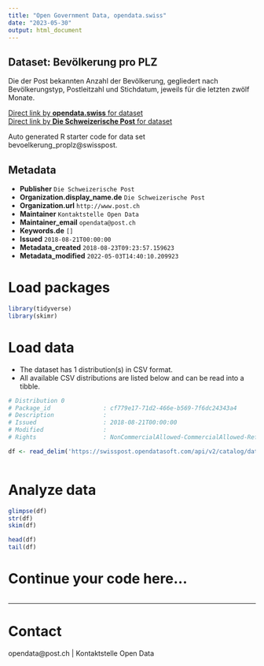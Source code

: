 ```yaml
---
title: "Open Government Data, opendata.swiss"
date: "2023-05-30"
output: html_document
---
```


## Dataset: Bevölkerung pro PLZ

Die der Post bekannten Anzahl der Bevölkerung, gegliedert nach Bevölkerungstyp, Postleitzahl und Stichdatum, jeweils für die letzten zwölf Monate.

[Direct link by **opendata.swiss** for dataset](https://opendata.swiss/de/dataset/bevoelkerung-pro-plz)<br>
[Direct link by **Die Schweizerische Post** for dataset](https://swisspost.opendatasoft.com/explore/dataset/bevoelkerung_proplz)

Auto generated R starter code for data set bevoelkerung_proplz@swisspost.

## Metadata

- **Publisher** `Die Schweizerische Post`
- **Organization.display_name.de** `Die Schweizerische Post`
- **Organization.url** `http://www.post.ch`
- **Maintainer** `Kontaktstelle Open Data`
- **Maintainer_email** `opendata@post.ch`
- **Keywords.de** `[]`
- **Issued** `2018-08-21T00:00:00`
- **Metadata_created** `2018-08-23T09:23:57.159623`
- **Metadata_modified** `2022-05-03T14:40:10.209923`


# Load packages

```r

library(tidyverse)
library(skimr)

```

# Load data

-   The dataset has 1 distribution(s) in CSV format.
-   All available CSV distributions are listed below and can be read into a tibble.

```r

# Distribution 0
# Package_id               : cf779e17-71d2-466e-b569-7f6dc24343a4
# Description              : 
# Issued                   : 2018-08-21T00:00:00
# Modified                 : 
# Rights                   : NonCommercialAllowed-CommercialAllowed-ReferenceRequired

df <- read_delim('https://swisspost.opendatasoft.com/api/v2/catalog/datasets/bevoelkerung_proplz/exports/csv')



```

# Analyze data

```r

glimpse(df)
str(df)
skim(df)

head(df)
tail(df)

```

# Continue your code here...

```r

```

------------------------------------------------------------------------

# Contact

opendata@post.ch | Kontaktstelle Open Data
